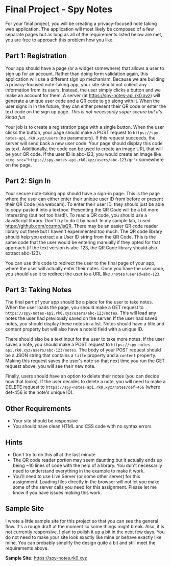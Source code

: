 
# Final Project - Spy Notes

For your final project, you will be creating a privacy-focused note taking web application. The application will most likely be composed of a few separate pages but as long as all of the requirements listed below are met, you are free to approach this problem how you like.

## Part 1: Registration

Your app should have a page (or a widget somewhere) that allows a user to sign up for an account. Rather than doing form validation again, this application will use a different sign up mechanism. Because we are building a privacy-focused note-taking app, your site should not collect any information from its users. Instead, the user simply clicks a button and we make an account for them. A server (at <https://spy-notes-api.rk0.xyz>) will generate a unique user code and a QR code to go along with it. When the user signs in in the future, they can either present their QR code or enter the text code on the sign up page.
*This is not necessarily super secure but it's kinda fun*

Your job is to create a registration page with a single button. When the user clicks the button, your page should make a POST request to `https://spy-notes-api.rk0.xyz/users` (no parameters). If this request succeeds, the server will send back a new user code. Your page should display this code as text. Additionally, the code can be used to create an image URL that will be your QR code. If the user ID is abc-123, you would create an image like `<img src="https://spy-notes-api.rk0.xyz/users/abc-123/qr">` somewhere on the page.


## Part 2: Sign In

Your secure note-taking app should have a sign-in page. This is the page where the user can either enter their unique user ID from before or present their QR Code (via webcam). To enter their user ID, they should just be able to copy-paste it into a textbox. Presenting the QR Code will be a bit more interesting (but not too hard!). To read a QR code, you should use a JavaScript library. Don't try to do it by hand. In my sample lab, I used <https://github.com/cozmo/jsQR>. There may be an easier QR code reader library out there but I haven't experimented too much. The QR code library should help you extract a a User ID string from the QR Code. This is the same code that the user would be entering manually if they opted for that approach (if the text version is abc-123, the QR Code library should also extract abc-123).

You can use this code to redirect the user to the final page of your app, where the user will actually enter their notes. Once you have the user code, you should use it to redirect the user to a URL like `/notes?userId=abc-123`.

## Part 3: Taking Notes

The final part of your app should be a place for the user to take notes. When the user loads the page, you should make a GET request to `https://spy-notes-api.rk0.xyz/users/abc-123/notes`. This will load any notes the user had previously saved on the server. If the user had saved notes, you should display these notes in a list. Notes should have a title and content property but will also have a noteId field with a unique ID.

There should also be a text input for the user to take more notes. If the user saves a note, you should make a POST request to `https://spy-notes-api.rk0.xyz/users/abc-123/notes`. The body of your POST request should be a JSON string that contains a `title` property and a `content` property. Making this request saves the user's note so that next time you run the GET request above, you will see their new note.

Finally, users should have an option to delete their notes (you can decide how that looks). If the user decides to delete a note, you will need to make a DELETE request to `https://spy-notes-api.rk0.xyz/notes/def-456` (where def-456 is the note's unique ID).

## Other Requirements

- Your site should be responsive
- You should have clean HTML and CSS code with no syntax errors

## Hints

- Don't try to do this all at the last minute
- The QR code reader portion may seem daunting but it actually ends up being ~10 lines of code with the help of a library. You don't necessarily need to understand everything in the example to make it work.
- You'll need to use Live Server (or some other server) for this assignment. Loading files directly in the browser will not let you make some of the server calls you need for this assignment. Please let me know if you have issues making this work.

## Sample Site

I wrote a little sample site for this project so that you can see the general flow. It's a rough draft at the moment so some things might break. Also, it is not currently responsive. I plan to polish it up a bit in the next few days. You do not need to make your site look exactly like mine or behave exactly like mine. You can probably simplify the design quite a bit and still meet the requirements above.

**Sample Site:**  <https://spy-notes.rk0.xyz>
